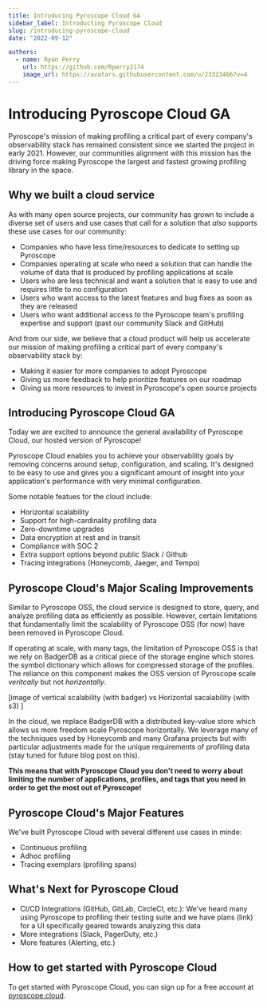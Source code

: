 ```yaml
---
title: Introducing Pyroscope Cloud GA
sidebar_label: Introducting Pyroscope Cloud
slug: /introducing-pyroscope-cloud
date: "2022-09-12"

authors:
  - name: Ryan Perry
    url: https://github.com/Rperry2174
    image_url: https://avatars.githubusercontent.com/u/23323466?v=4
---
```


# Introducing Pyroscope Cloud GA

Pyroscope's mission of making profiling a critical part of every company's observability stack has remained consistent since we started the project in early 2021. However, our communities alignment with this mission has the driving force making Pyroscope the largest and fastest growing profiling library in the space. 

## Why we built a cloud service

As with many open source projects, our community has grown to include a diverse set of users and use cases that call for a solution that _also_ supports these use cases for our community:
- Companies who have less time/resources to dedicate to setting up Pyroscope
- Companies operating at scale who need a solution that can handle the volume of data that is produced by profiling applications at scale
- Users who are less technical and want a solution that is easy to use and requires little to no configuration
- Users who want access to the latest features and bug fixes as soon as they are released
- Users who want additional access to the Pyroscope team's profiling expertise and support (past our community Slack and GitHub)

And from our side, we believe that a cloud product will help us accelerate our mission of making profiling a critical part of every company's observability stack by: 
- Making it easier for more companies to adopt Pyroscope
- Giving us more feedback to help prioritize features on our roadmap
- Giving us more resources to invest in Pyroscope's open source projects

## Introducing Pyroscope Cloud GA
Today we are excited to announce the general availability of Pyroscope Cloud, our hosted version of Pyroscope!

Pyroscope Cloud enables you to achieve your observability goals by removing concerns around setup, configuration, and scaling. It's designed to be easy to use and gives you a significant amount of insight into your application's performance with very minimal configuration.

Some notable featues for the cloud include:
- Horizontal scalability
- Support for high-cardinality profiling data
- Zero-downtime upgrades
- Data encryption at rest and in transit
- Compliance with SOC 2
- Extra support options beyond public Slack / Github
- Tracing integrations (Honeycomb, Jaeger, and Tempo)


## Pyroscope Cloud's Major Scaling Improvements
Similar to Pyroscope OSS, the cloud service is designed to store, query, and analyze profiling data as efficiently as possible. However, certain limitations that fundamentally limit the scalability of Pyroscope OSS (for now) have been removed in Pyroscope Cloud.

If operating at scale, with many tags, the limitation of Pyroscope OSS is that we rely on BadgerDB as a critical piece of the storage engine which stores the symbol dictionary which allows for compressed storage of the profiles. The reliance on this component makes the OSS version of Pyroscope scale _veritcally_ but not _horizontally_.

[image of vertical scalability (with badger) vs Horizontal sacalability (with s3) ]

In the cloud, we replace BadgerDB with a distributed key-value store which allows us more freedom scale Pyroscope horizontally. We leverage many of the techniques used by Honeycomb and many Grafana projects but with particular adjustments made for the unique requirements of profiling data (stay tuned for future blog post on this).

**This means that with Pyroscope Cloud you don't need to worry about limiting the number of applications, profiles, and tags that you need in order to get the most out of Pyroscope!**

## Pyroscope Cloud's Major Features
We've built Pyroscope Cloud with several different use cases in minde:
- Continuous profiling
- Adhoc profiling
- Tracing exemplars (profiling spans)

## What's Next for Pyroscope Cloud
- CI/CD Integrations (GitHub, GitLab, CircleCI, etc.): We've heard many using Pyroscope to profiling their testing suite and we have plans (link) for a UI specifically geared towards analyzing this data
- More integrations (Slack, PagerDuty, etc.)
- More features (Alerting, etc.)


## How to get started with Pyroscope Cloud
To get started with Pyroscope Cloud, you can sign up for a free account at [pyroscope.cloud](https://pyroscope.cloud/).


